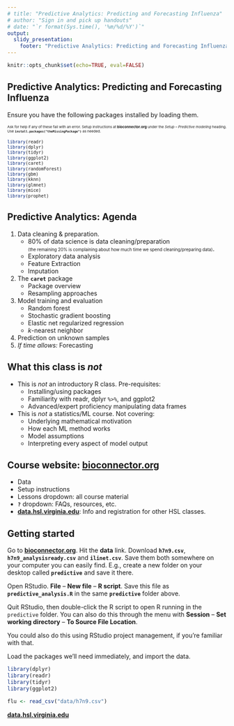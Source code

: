 ```yaml
---
# title: "Predictive Analytics: Predicting and Forecasting Influenza"
# author: "Sign in and pick up handouts"
# date: "`r format(Sys.time(), '%m/%d/%Y')`"
output: 
  slidy_presentation:
    footer: "Predictive Analytics: Predicting and Forecasting Influenza"
---
```


```r
knitr::opts_chunk$set(echo=TRUE, eval=FALSE)
```

## Predictive Analytics: Predicting and Forecasting Influenza {.bigger}

Ensure you have the following packages installed by loading them.

<small><small><small>Ask for help if any of these fail with an error. Setup instructions at **bioconnector.org** under the _Setup_ -- _Predictive modeling_ heading. Use **`install.packages("theMissingPackage")`** as needed.</small></small></small>


<small>

```r
library(readr)
library(dplyr)
library(tidyr)
library(ggplot2)
library(caret)
library(randomForest)
library(gbm)
library(kknn)
library(glmnet)
library(mice)
library(prophet)
```

</small>

## Predictive Analytics: Agenda 

1. Data cleaning & preparation.
    - 80% of data science is data cleaning/preparation <small><small>  
    (the remaining 20% is complaining about how much time we spend cleaning/preparing data)</small></small>.
    - Exploratory data analysis
    - Feature Extraction
    - Imputation
1. The **`caret`** package
    - Package overview
    - Resampling approaches
1. Model training and evaluation
    - Random forest
    - Stochastic gradient boosting
    - Elastic net regularized regression
    - _k_-nearest neighbor
1. Prediction on unknown samples
1. _If time allows:_ Forecasting

## What this class is _not_ {.bigger}

- This is _not_ an introductory R class. Pre-requisites: 
    - Installing/using packages
    - Familiarity with readr, dplyr `%>%`, and ggplot2
    - Advanced/expert proficiency manipulating data frames
- This is _not_ a statistics/ML course. Not covering:
    - Underlying mathematical motivation
    - How each ML method works
    - Model assumptions
    - Interpreting every aspect of model output

## Course website: **[bioconnector.org](http://bioconnector.org)** {.bigger}

- Data
- Setup instructions
- Lessons dropdown: all course material
- **`?`** dropdown: FAQs, resources, etc.
- **[data.hsl.virginia.edu](http://data.hsl.virginia.edu/)**: Info and registration for other HSL classes.

## Getting started

Go to **[bioconnector.org](http://bioconnector.org)**. Hit the **data** link. Download **`h7n9.csv`**, **`h7n9_analysisready.csv`** and **`ilinet.csv`**. Save them both somewhere on your computer you can easily find. E.g., create a new folder on your desktop called **`predictive`** and save it there.

Open RStudio. **File** -- **New file** -- **R script**. Save this file as **`predictive_analysis.R`** in the same **`predictive`** folder above.

Quit RStudio, then double-click the R script to open R running in the `predictive` folder. You can also do this through the menu with **Session** -- **Set working directory** -- **To Source File Location**.

You could also do this using RStudio project management, if you're familiar with that.

Load the packages we'll need immediately, and import the data.

```r
library(dplyr)
library(readr)
library(tidyr)
library(ggplot2)

flu <- read_csv("data/h7n9.csv")
```

**[data.hsl.virginia.edu](http://data.hsl.virginia.edu/)**